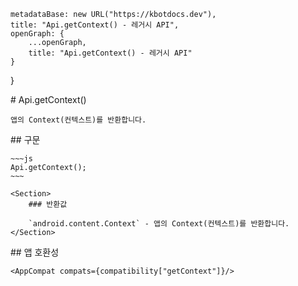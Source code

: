 
    metadataBase: new URL("https://kbotdocs.dev"),
    title: "Api.getContext() - 레거시 API",
    openGraph: {
        ...openGraph,
        title: "Api.getContext() - 레거시 API"
    }
}

<Section>
    # Api.getContext()

    앱의 Context(컨텍스트)를 반환합니다.
</Section>
<Section>
    ## 구문

    ~~~js
    Api.getContext();
    ~~~

    <Section>
        ### 반환값

        `android.content.Context` - 앱의 Context(컨텍스트)를 반환합니다.
    </Section>
</Section>
<Section>
    ## 앱 호환성

    <AppCompat compats={compatibility["getContext"]}/>
</Section>